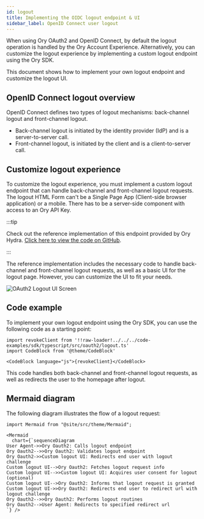 ```yaml
---
id: logout
title: Implementing the OIDC logout endpoint & UI
sidebar_label: OpenID Connect user logout
---
```


When using Ory OAuth2 and OpenID Connect, by default the logout operation is handled by the Ory Account Experience. Alternatively,
you can customize the logout experience by implementing a custom logout endpoint using the Ory SDK.

This document shows how to implement your own logout endpoint and customize the logout UI.

## OpenID Connect logout overview

OpenID Connect defines two types of logout mechanisms: back-channel logout and front-channel logout.

- Back-channel logout is initiated by the identity provider (IdP) and is a server-to-server call.
- Front-channel logout, is initiated by the client and is a client-to-server call.

## Customize logout experience

To customize the logout experience, you must implement a custom logout endpoint that can handle back-channel and front-channel
logout requests. The logout HTML Form can't be a Single Page App (Client-side browser application) or a mobile. There has to be a
server-side component with access to an Ory API Key.

:::tip

Check out the reference implementation of this endpoint provided by Ory Hydra.
[Click here to view the code on GitHub](https://github.com/ory/hydra-login-consent-node).

:::

The reference implementation includes the necessary code to handle back-channel and front-channel logout requests, as well as a
basic UI for the logout page. However, you can customize the UI to fit your needs.

![OAuth2 Logout UI Screen](../_static/logout-endpoint.png)

## Code example

To implement your own logout endpoint using the Ory SDK, you can use the following code as a starting point:

```mdx-code-block
import revokeClient from '!!raw-loader!../../../code-examples/sdk/typescript/src/oauth2/logout.ts'
import CodeBlock from '@theme/CodeBlock'

<CodeBlock language="js">{revokeClient}</CodeBlock>
```

This code handles both back-channel and front-channel logout requests, as well as redirects the user to the homepage after logout.

## Mermaid diagram

The following diagram illustrates the flow of a logout request:

```mdx-code-block
import Mermaid from "@site/src/theme/Mermaid";

<Mermaid
  chart={`sequenceDiagram
User Agent->>Ory Oauth2: Calls logout endpoint
Ory Oauth2-->>Ory Oauth2: Validates logout endpoint
Ory Oauth2->>Custom logout UI: Redirects end user with logout challenge
Custom logout UI-->Ory Oauth2: Fetches logout request info
Custom logout UI-->>Custom logout UI: Acquires user consent for logout (optional)
Custom logout UI-->Ory Oauth2: Informs that logout request is granted
Custom logout UI->>Ory Oauth2: Redirects end user to redirect url with logout challenge
Ory Oauth2-->>Ory Oauth2: Performs logout routines
Ory Oauth2-->User Agent: Redirects to specified redirect url
`} />
```
